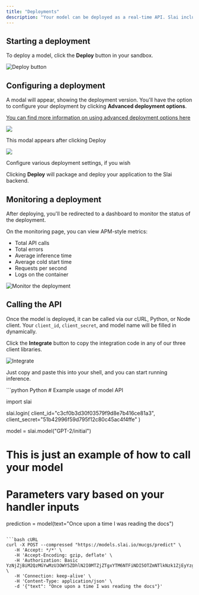 ```yaml
---
title: "Deployments"
description: "Your model can be deployed as a real-time API. Slai includes client libraries for cURL, Python, and Node, allowing you to call the deployed model from your own codebase. "
---
```


## Starting a deployment

To deploy a model, click the **Deploy** button in your sandbox.

![Deploy button](/img/sandbox/deployments/deploy.png)

## Configuring a deployment

A modal will appear, showing the deployment version. You'll have the option to configure your deployment by clicking **Advanced deployment options**.

[You can find more information on using advanced deployment options here](/user-guides/advanced-deployment-options)

<div class="sm:flex sm:justify-center space-x-4">
  <div class="flex items-center flex-col">
    <img class="h-80" src="/img/sandbox/deployments/deploy-model.png" />
    <p class="not-prose mt-0 text-sm text-slate-600 dark:text-slate-400">
      This modal appears after clicking Deploy
    </p>
  </div>
  <div class="flex items-center flex-col">
    <img class="h-80" src="/img/sandbox/deployments/deployment-settings.png" />
    <p class="not-prose mt-0 text-sm text-slate-600 dark:text-slate-400">
      Configure various deployment settings, if you wish
    </p>
  </div>
</div>

Clicking **Deploy** will package and deploy your application to the Slai backend.

## Monitoring a deployment

After deploying, you'll be redirected to a dashboard to monitor the status of the deployment.

On the monitoring page, you can view APM-style metrics:

- Total API calls
- Total errors
- Average inference time
- Average cold start time
- Requests per second
- Logs on the container

![Monitor the deployment](/img/sandbox/deployments/monitor-deployment.png)

## Calling the API

Once the model is deployed, it can be called via our cURL, Python, or Node client. Your `client_id`, `client_secret`, and model name will be filled in dynamically.

Click the **Integrate** button to copy the integration code in any of our three client libraries.

![Integrate](/img/sandbox/deployments/integrate.png)

Just copy and paste this into your shell, and you can start running inference.

<CodeGroup>
```python Python
# Example usage of model API

import slai

slai.login(
client_id="c3cf0b3d30f03579f9d8e7b416ce81a3",
client_secret="51b42996f59d795f12c80c45ac4f4ffe"
)

model = slai.model("GPT-2/initial")

# This is just an example of how to call your model

# Parameters vary based on your handler inputs

prediction = model(text="Once upon a time I was reading the docs")

````

```bash cURL
curl -X POST --compressed "https://models.slai.io/mucgs/predict" \
   -H 'Accept: */*' \
   -H 'Accept-Encoding: gzip, deflate' \
   -H 'Authorization: Basic YzNjZjBiM2QzMGYwMzU3OWY5ZDhlN2I0MTZjZTgxYTM6NTFiNDI5OTZmNTlkNzk1ZjEyYzgwYzQ1YWM0ZjRmZmU=' \
   -H 'Connection: keep-alive' \
   -H 'Content-Type: application/json' \
   -d '{"text": "Once upon a time I was reading the docs"}'
````

</CodeGroup>
